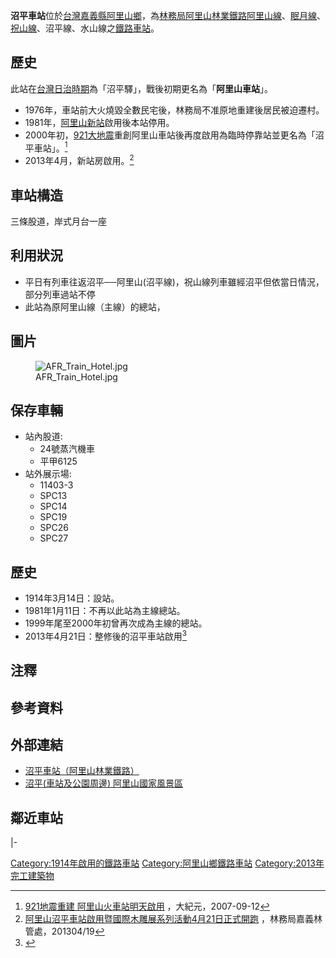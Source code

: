 {{expand|time=2015-10-31T01:57:36+00:00}}
{{refimprove|time=2015-10-31T01:57:36+00:00}}
{{Infobox_Station
| name        = 沼平車站
| eng_name    = Zhaoping Station<br />Jhaoping（2003年-2009年）<br>Chaoping（2003年以前）
| linecolour  = Brown
| linecolour2 = Brown
| linecolour3 = Brown
| image       = 2018年沼平車站.jpg
| code        = 
| operator    = [[File:ROC_Forestry_Bureau_Seal.svg|20px]][[行政院農業委員會林務局阿里山林業鐵路及文化資產管理處|阿里山林業鐵路及文化資產管理處]]
| line        = [[阿里山線|阿里山線]]、[[眠月線|眠月線]]、[[祝山線|祝山線]]、[[沼平線|沼平線]]、[[水山線|水山線]]
| country     = {{TWN}}
| borough     = [[嘉義縣|嘉義縣]][[阿里山鄉|阿里山鄉]]
| address     = 
| type        = 平面車站
| opened      = 1914年3月14日
| classification = 
| platform    = 
| pinyin_code = 
| former      = 
| distance    = 距嘉義端72.7公里
| elevation   = 2,274m
| adjacent    = {{Adjacent stations|system=阿里山林業鐵路
|line1=阿里山線|left1=阿里山|note-left1=1.3km|note-mid1=距離[[嘉義車站|嘉義]]72.7km
|line2=祝山線|left2=阿里山|right2=十字分道|note-left2=1.3km|note-mid2=距離[[阿里山車站|阿里山]]1.3km|note-right2=1.6km}}
}}
'''沼平車站'''位於[[台灣|台灣]][[嘉義縣|嘉義縣]][[阿里山鄉|阿里山鄉]]，為[[行政院農業委員會林務局|林務局]][[阿里山林業鐵路|阿里山林業鐵路]][[阿里山線|阿里山線]]、[[眠月線|眠月線]]、[[祝山線|祝山線]]、沼平線、水山線之[[鐵路車站|鐵路車站]]。

==歷史==
此站在[[台灣日治時期|台灣日治時期]]為「沼平驛」，戰後初期更名為「'''阿里山車站'''」。
*1976年，車站前大火燒毀全數民宅後，林務局不准原地重建後居民被迫遷村。
*1981年，[[阿里山車站|阿里山新站]]啟用後本站停用。
*2000年初，[[921大地震|921大地震]]重創阿里山車站後再度啟用為臨時停靠站並更名為「沼平車站」。<ref>[https://www.epochtimes.com/b5/7/9/12/n1831757.htm 921地震重建 阿里山火車站明天啟用] {{Wayback|url=https://www.epochtimes.com/b5/7/9/12/n1831757.htm |date=20210111055300 }}，大紀元，2007-09-12</ref>
*2013年4月，新站房啟用。<ref>[https://chiayi.forest.gov.tw/all-news/0041803 阿里山沼平車站啟用暨國際木雕展系列活動4月21日正式開跑] {{Wayback|url=https://chiayi.forest.gov.tw/all-news/0041803 |date=20210111063151 }}，林務局嘉義林管處，201304/19</ref>

== 車站構造 ==
三條股道，岸式月台一座

== 利用狀況 ==
*平日有列車往返沼平──阿里山(沼平線)，祝山線列車雖經沼平但依當日情況，部分列車過站不停
*此站為原阿里山線（主線）的總站，{{Citation needed|也會是未來新闢支線──水山線──的總站。|time=2021-01-02T08:18:35+00:00}}

== 圖片 ==
[[File:AFR_Train_Hotel.jpg|thumb]]

== 保存車輛 ==
*站內股道:
**24號蒸汽機車
**平甲6125
*站外展示場:
**11403-3
**SPC13
**SPC14
**SPC19
**SPC26
**SPC27

== 歷史 ==
*1914年3月14日：設站。
*1981年1月11日：不再以此站為主線總站。
*1999年尾至2000年初曾再次成為主線的總站。
*2013年4月21日：整修後的沼平車站啟用<ref>{{cite web|url=http://www.forest.gov.tw/public/Attachment/422610502971.pdf|title=「阿里山森林鐵路—沼平車站」— 102年金質獎紀實 台灣林業期刊 39卷 第6期|publisher=行政院農委會林務局|date=2013-12-01|accessdate=2014-04-22|language=中文}}{{dead link|date=2018年3月 |bot=InternetArchiveBot |fix-attempted=yes }}</ref>

== 注釋 ==
<references/>

== 參考資料 ==
{{reflist}}

== 外部連結 ==
{{commonscat|Jhaoping Station}}
*[https://afrch.forest.gov.tw/0000098 沼平車站（阿里山林業鐵路）] {{Wayback|url=https://afrch.forest.gov.tw/0000098 |date=20200624033452 }}
*[http://www.ali-nsa.net/zh-tw/attractions/detail/176 沼平(車站及公園周邊)  阿里山國家風景區] {{Wayback|url=http://www.ali-nsa.net/zh-tw/attractions/detail/176 |date=20200624033454 }}

== 鄰近車站 ==
{{start rail box|[[阿里山林業鐵路|阿里山林業鐵路]]}}
{{s-inop|[[阿里山車站|阿里山車站]]|往 [[奮起湖車站|奮起湖]]、[[竹崎車站|竹崎]]}}
{{s-line|[[阿里山線|阿里山線]]|（終點站）|brown|brown}}
{{Terminus}}
|-
{{s-inop|[[阿里山車站|阿里山車站]]|往 [[奮起湖車站|奮起湖]]、[[竹崎車站|竹崎]]}}
{{s-line|眠月線、祝山線||brown|brown}}
{{s-inop|[[十字分道車站|十字分道]]}}
{{end box}}<br>

{{阿里山森林鐵路阿里山線}}
{{阿里山森林鐵路眠月線}}
{{阿里山森林鐵路祝山線}}
{{DEFAULTSORT:Zhaoping Station}}
[[Category:1914年啟用的鐵路車站|Category:1914年啟用的鐵路車站]]
[[Category:阿里山鄉鐵路車站|Category:阿里山鄉鐵路車站]]
[[Category:2013年完工建築物|Category:2013年完工建築物]]
{{coord|23|30|52|N|120|48|51|E|type:landmark|display=title}}